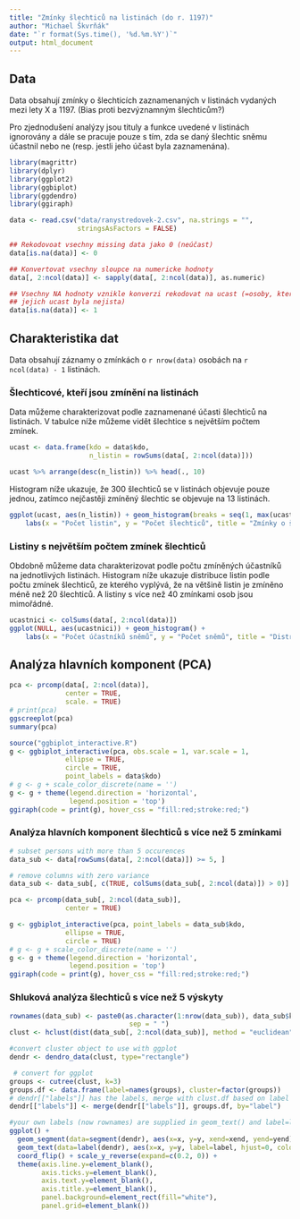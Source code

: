 ```yaml
---
title: "Zmínky šlechticů na listinách (do r. 1197)"
author: "Michael Škvrňák"
date: "`r format(Sys.time(), '%d.%m.%Y')`"
output: html_document
---
```


## Data

Data obsahují zmínky o šlechticích zaznamenaných v listinách vydaných mezi lety X a 1197. 
(Bias proti bezvýznamným šlechticům?)

Pro zjednodušení analýzy jsou tituly a funkce uvedené v listinách ignorovány a dále se 
pracuje pouze s tím, zda se daný šlechtic sněmu účastnil nebo ne (resp. jestli jeho účast
byla zaznamenána).

```r
library(magrittr)
library(dplyr)
library(ggplot2)
library(ggbiplot)
library(ggdendro)
library(ggiraph)

data <- read.csv("data/ranystredovek-2.csv", na.strings = "", 
                 stringsAsFactors = FALSE)

## Rekodovoat vsechny missing data jako 0 (neúčast)
data[is.na(data)] <- 0

## Konvertovat vsechny sloupce na numericke hodnoty
data[, 2:ncol(data)] <- sapply(data[, 2:ncol(data)], as.numeric)

## Vsechny NA hodnoty vznikle konverzi rekodovat na ucast (=osoby, ktere mely funkce nebo
## jejich ucast byla nejista)
data[is.na(data)] <- 1
```

## Charakteristika dat
Data obsahují záznamy o zmínkách o ``r nrow(data)`` osobách na ``r ncol(data) - 1`` listinách. 

### Šlechticové, kteří jsou zmínění na listinách
Data můžeme charakterizovat podle zaznamenané účasti šlechticů na listinách. 
V tabulce níže můžeme vidět šlechtice s největším počtem zmínek. 
```r
ucast <- data.frame(kdo = data$kdo, 
                    n_listin = rowSums(data[, 2:ncol(data)]))

ucast %>% arrange(desc(n_listin)) %>% head(., 10)
```

Histogram níže ukazuje, že 300 šlechticů se v listinách objevuje pouze jednou, zatímco
nejčastěji zmíněný šlechtic se objevuje na 13 listinách.

```r
ggplot(ucast, aes(n_listin)) + geom_histogram(breaks = seq(1, max(ucast$n_listin))) + 
    labs(x = "Počet listin", y = "Počet šlechticů", title = "Zmínky o šlechticích na listinách")
```

### Listiny s největším počtem zmínek šlechticů
Obdobně můžeme data charakterizovat podle počtu zmíněných účastníků na jednotlivých listinách.
Histogram níže ukazuje distribuce listin podle počtu zmínek šlechticů, ze kterého vyplývá, 
že na většině listin je zmíněno méně než 20 šlechticů. 
A listiny s více než 40 zmínkami osob jsou mimořádné.

```r
ucastnici <- colSums(data[, 2:ncol(data)])
ggplot(NULL, aes(ucastnici)) + geom_histogram() + 
    labs(x = "Počet účastníků sněmů", y = "Počet sněmů", title = "Distribuce sněmů podle účasti")

```

## Analýza hlavních komponent (PCA)
```r
pca <- prcomp(data[, 2:ncol(data)],
              center = TRUE,
              scale. = TRUE) 
# print(pca)
ggscreeplot(pca)
summary(pca)
```


```r
source("ggbiplot_interactive.R")
g <- ggbiplot_interactive(pca, obs.scale = 1, var.scale = 1, 
              ellipse = TRUE, 
              circle = TRUE, 
              point_labels = data$kdo)
# g <- g + scale_color_discrete(name = '')
g <- g + theme(legend.direction = 'horizontal', 
               legend.position = 'top')
ggiraph(code = print(g), hover_css = "fill:red;stroke:red;")
```

### Analýza hlavních komponent šlechticů s více než 5 zmínkami
```r
# subset persons with more than 5 occurences
data_sub <- data[rowSums(data[, 2:ncol(data)]) >= 5, ]

# remove columns with zero variance
data_sub <- data_sub[, c(TRUE, colSums(data_sub[, 2:ncol(data)]) > 0)]    

pca <- prcomp(data_sub[, 2:ncol(data_sub)],
              center = TRUE) 
```

```r
g <- ggbiplot_interactive(pca, point_labels = data_sub$kdo,
              ellipse = TRUE, 
              circle = TRUE)
# g <- g + scale_color_discrete(name = '')
g <- g + theme(legend.direction = 'horizontal', 
               legend.position = 'top')
ggiraph(code = print(g), hover_css = "fill:red;stroke:red;")
```

### Shluková analýza šlechticů s více než 5 výskyty
```r
rownames(data_sub) <- paste0(as.character(1:nrow(data_sub)), data_sub$kdo,
                              sep = " ")
clust <- hclust(dist(data_sub[, 2:ncol(data_sub)], method = "euclidean"))

#convert cluster object to use with ggplot
dendr <- dendro_data(clust, type="rectangle")

 # convert for ggplot
groups <- cutree(clust, k=3)
groups.df <- data.frame(label=names(groups), cluster=factor(groups))
# dendr[["labels"]] has the labels, merge with clust.df based on label column
dendr[["labels"]] <- merge(dendr[["labels"]], groups.df, by="label")

#your own labels (now rownames) are supplied in geom_text() and label=label
ggplot() +
  geom_segment(data=segment(dendr), aes(x=x, y=y, xend=xend, yend=yend)) +
  geom_text(data=label(dendr), aes(x=x, y=y, label=label, hjust=0, colour = cluster), size=3) +
  coord_flip() + scale_y_reverse(expand=c(0.2, 0)) +
  theme(axis.line.y=element_blank(),
        axis.ticks.y=element_blank(),
        axis.text.y=element_blank(),
        axis.title.y=element_blank(),
        panel.background=element_rect(fill="white"),
        panel.grid=element_blank())

```
